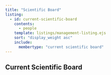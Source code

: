 ```yaml
---
title: "Scientific Board"
listing:
  - id: current-scientific-board
    contents: 
      - people
    template: listings/management-listing.ejs
    sort: "display_weight asc"
    include: 
      membertype: "current scientific board"
---
```


## Current Scientific Board

::: {#current-scientific-board}
:::
